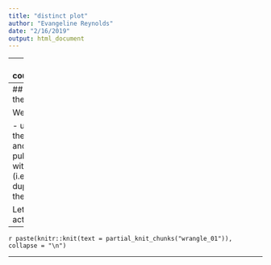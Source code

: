 ```yaml
---
title: "distinct plot"
author: "Evangeline Reynolds"
date: "2/16/2019"
output: html_document
---
```



---
name: countriesbycontinent

## Target output: Number of Countries by Continent in Dataset

```r
gapminder %>% 
  select(country, continent) %>%
  distinct() %>% 
  ggplot() +
  aes(x = continent) +
  geom_bar(fill = "blue", alpha = .4) +
  labs(title = "Number of Countries by Continent in the Gapminder Dataset") +
  labs(subtitle = "Data source: gapminder package in R") +
  labs(x = "") +
  labs(y = "Number of countries") +
  labs(caption = "Vis: Gina Reynolds for 'Tidyverse in Action'") +
  theme_minimal()
```

```r
ggsave("figures/countries_by_continent.png")
```

---
## How do we get there?

We are going to 

- use select() to keep the variables country and continent only 
- pull out unique rows with distinct(), (i.e. there will be no duplicate rows). 
- then we'll plot.  

Let's see this in action. 

---


`r paste(knitr::knit(text = partial_knit_chunks("wrangle_01")), collapse = "\n")`

---